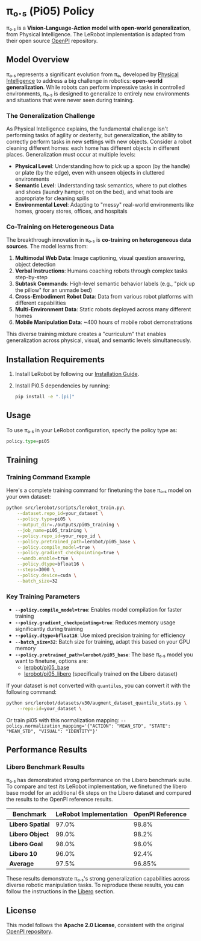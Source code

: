 # π₀.₅ (Pi05) Policy

π₀.₅ is a **Vision-Language-Action model with open-world generalization**, from Physical Intelligence. The LeRobot implementation is adapted from their open source [OpenPI](https://github.com/Physical-Intelligence/openpi) repository.

## Model Overview

π₀.₅ represents a significant evolution from π₀, developed by [Physical Intelligence](https://www.physicalintelligence.company/blog/pi05) to address a big challenge in robotics: **open-world generalization**. While robots can perform impressive tasks in controlled environments, π₀.₅ is designed to generalize to entirely new environments and situations that were never seen during training.

### The Generalization Challenge

As Physical Intelligence explains, the fundamental challenge isn't performing tasks of agility or dexterity, but generalization, the ability to correctly perform tasks in new settings with new objects. Consider a robot cleaning different homes: each home has different objects in different places. Generalization must occur at multiple levels:

- **Physical Level**: Understanding how to pick up a spoon (by the handle) or plate (by the edge), even with unseen objects in cluttered environments
- **Semantic Level**: Understanding task semantics, where to put clothes and shoes (laundry hamper, not on the bed), and what tools are appropriate for cleaning spills
- **Environmental Level**: Adapting to "messy" real-world environments like homes, grocery stores, offices, and hospitals

### Co-Training on Heterogeneous Data

The breakthrough innovation in π₀.₅ is **co-training on heterogeneous data sources**. The model learns from:

1. **Multimodal Web Data**: Image captioning, visual question answering, object detection
2. **Verbal Instructions**: Humans coaching robots through complex tasks step-by-step
3. **Subtask Commands**: High-level semantic behavior labels (e.g., "pick up the pillow" for an unmade bed)
4. **Cross-Embodiment Robot Data**: Data from various robot platforms with different capabilities
5. **Multi-Environment Data**: Static robots deployed across many different homes
6. **Mobile Manipulation Data**: ~400 hours of mobile robot demonstrations

This diverse training mixture creates a "curriculum" that enables generalization across physical, visual, and semantic levels simultaneously.

## Installation Requirements

1. Install LeRobot by following our [Installation Guide](./installation).
2. Install Pi0.5 dependencies by running:

   ```bash
   pip install -e ".[pi]"
   ```

## Usage

To use π₀.₅ in your LeRobot configuration, specify the policy type as:

```python
policy.type=pi05
```

## Training

### Training Command Example

Here's a complete training command for finetuning the base π₀.₅ model on your own dataset:

```bash
python src/lerobot/scripts/lerobot_train.py\
    --dataset.repo_id=your_dataset \
    --policy.type=pi05 \
    --output_dir=./outputs/pi05_training \
    --job_name=pi05_training \
    --policy.repo_id=your_repo_id \
    --policy.pretrained_path=lerobot/pi05_base \
    --policy.compile_model=true \
    --policy.gradient_checkpointing=true \
    --wandb.enable=true \
    --policy.dtype=bfloat16 \
    --steps=3000 \
    --policy.device=cuda \
    --batch_size=32
```

### Key Training Parameters

- **`--policy.compile_model=true`**: Enables model compilation for faster training
- **`--policy.gradient_checkpointing=true`**: Reduces memory usage significantly during training
- **`--policy.dtype=bfloat16`**: Use mixed precision training for efficiency
- **`--batch_size=32`**: Batch size for training, adapt this based on your GPU memory
- **`--policy.pretrained_path=lerobot/pi05_base`**: The base π₀.₅ model you want to finetune, options are:
  - [lerobot/pi05_base](https://huggingface.co/lerobot/pi05_base)
  - [lerobot/pi05_libero](https://huggingface.co/lerobot/pi05_libero) (specifically trained on the Libero dataset)

If your dataset is not converted with `quantiles`, you can convert it with the following command:

```bash
python src/lerobot/datasets/v30/augment_dataset_quantile_stats.py \
    --repo-id=your_dataset \
```

Or train pi05 with this normalization mapping: `--policy.normalization_mapping='{"ACTION": "MEAN_STD", "STATE": "MEAN_STD", "VISUAL": "IDENTITY"}'`

## Performance Results

### Libero Benchmark Results

π₀.₅ has demonstrated strong performance on the Libero benchmark suite. To compare and test its LeRobot implementation, we finetuned the libero base model for an additional 6k steps on the Libero dataset and compared the results to the OpenPI reference results.

| Benchmark          | LeRobot Implementation | OpenPI Reference |
| ------------------ | ---------------------- | ---------------- |
| **Libero Spatial** | 97.0%                  | 98.8%            |
| **Libero Object**  | 99.0%                  | 98.2%            |
| **Libero Goal**    | 98.0%                  | 98.0%            |
| **Libero 10**      | 96.0%                  | 92.4%            |
| **Average**        | 97.5%                  | 96.85%           |

These results demonstrate π₀.₅'s strong generalization capabilities across diverse robotic manipulation tasks. To reproduce these results, you can follow the instructions in the [Libero](https://huggingface.co/docs/lerobot/libero) section.

## License

This model follows the **Apache 2.0 License**, consistent with the original [OpenPI repository](https://github.com/Physical-Intelligence/openpi).
